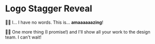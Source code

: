 # Logo Stagger Reveal

👨‍💼 I... I have no words. This is... **amaaaaaazing**!

👨‍💼 One more thing (I promise!) and I'll show all your work to the design team. I can't wait!
